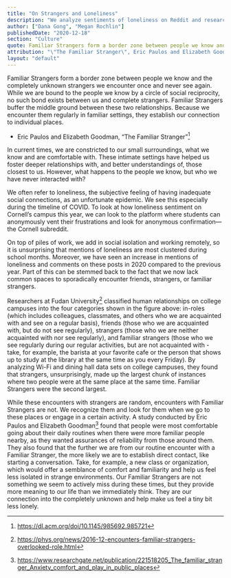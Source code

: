 ```yaml
---
title: "On Strangers and Loneliness"
description: "We analyze sentiments of loneliness on Reddit and research on the impact of Familiar Strangers as a key aspect of connectedness that we do not even realize we have lost."
author: ["Dana Gong", "Megan Rochlin"]
publishedDate: "2020-12-18"
section: "Culture"
quote: Familiar Strangers form a border zone between people we know and the completely unknown strangers we encounter once and never see again. While we are bound to the people we know by a circle of social reciprocity, no such bond exists between us and complete strangers. Familiar Strangers buffer the middle ground between these two relationships. Because we encounter them regularly in familiar settings, they establish our connection to individual places.
attribution: "\"The Familiar Stranger\", Eric Paulos and Elizabeth Goodman"
layout: "default"
---
```


Familiar Strangers form a border zone between people we know and the completely unknown strangers we encounter once and never see again. While we are bound to the people we know by a circle of social reciprocity, no such bond exists between us and complete strangers. Familiar Strangers buffer the middle ground between these two relationships. Because we encounter them regularly in familiar settings, they establish our connection to individual places.

- Eric Paulos and Elizabeth Goodman, “The Familiar Stranger”[^1]

In current times, we are constricted to our small surroundings, what we know and are comfortable with. These intimate settings have helped us foster deeper relationships with,  and better understandings of, those closest to us. However, what happens to the people we know, but who we have never interacted with?

We often refer to loneliness, the subjective feeling of having inadequate social connections, as  an unfortunate epidemic. We see this especially during the timeline of COVID. To look at how loneliness sentiment on Cornell’s campus this year, we can look to the platform where students can anonymously vent their frustrations and look for anonymous confirmation—the Cornell subreddit.

<ImageLoader
    imagePath="public/images/subreddit.png"
    alt="Geo Plot"
/>

On top of piles of work, we add in social isolation and working remotely, so it is unsurprising  that mentions of loneliness are most clustered during school months. Moreover, we have seen an increase in mentions of loneliness and comments on these posts in 2020 compared to the previous year. Part of this can be stemmed back to the fact that we now lack common spaces to sporadically encounter friends, strangers, or familiar strangers. 

<ImageLoader
    imagePath="public/images/regularity.png"
    alt="Geo Plot"
/>

Researchers at Fudan University[^2] classified human relationships on college campuses into the four categories shown in the figure above: in-roles (which includes colleagues, classmates, and others who we are acquainted with and see on a regular basis), friends (those who we are acquainted with, but do not see regularly), strangers (those who we are neither acquainted with nor see regularly), and familiar strangers (those who we see regularly during our regular activities, but are not acquainted with - take, for example, the barista at your favorite cafe or the person that shows up to study at the library at the same time as you every Friday). By analyzing Wi-Fi and dining hall data sets on college campuses, they found that strangers, unsurprisingly, made up the largest chunk of instances where two people were at the same place at the same time. Familiar Strangers were the second largest.

While these encounters with strangers are random, encounters with Familiar Strangers are not. We recognize them and look for them when we go to these places or engage in a certain activity. A study conducted by Eric Paulos and Elizabeth Goodman[^3] found that people were most comfortable going about their daily routines when there were more familiar people nearby, as they wanted assurances of reliability from those around them. They also found that the further we are from our routine encounter with a Familiar Stranger, the more likely we are to establish direct contact, like starting a conversation. Take, for example, a new class or organization, which would offer a semblance of comfort and familiarity and help us feel less isolated in strange environments. Our Familiar Strangers are not something we seem to actively miss during these times, but they provide more meaning to our life than we immediately think. They are our connection into the completely unknown and help make us feel a tiny bit less lonely.

[^1]: https://dl.acm.org/doi/10.1145/985692.985721
[^2]: https://phys.org/news/2016-12-encounters-familiar-strangers-overlooked-role.html
[^3]: https://www.researchgate.net/publication/221518205_The_familiar_stranger_Anxiety_comfort_and_play_in_public_places
